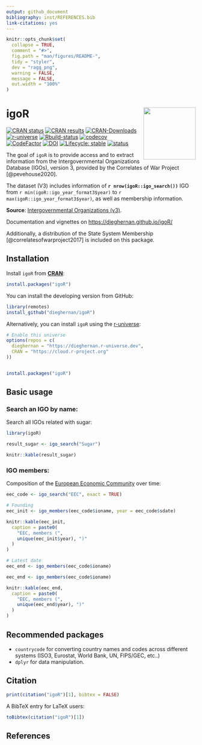 ```yaml
---
output: github_document
bibliography: inst/REFERENCES.bib
link-citations: yes
---
```


<!-- README.md is generated from README.Rmd. Please edit that file -->

```r
knitr::opts_chunk$set(
  collapse = TRUE,
  comment = "#>",
  fig.path = "man/figures/README-",
  tidy = "styler",
  dev = "ragg_png",
  warning = FALSE,
  message = FALSE,
  out.width = "100%"
)
```

# igoR <a href='https://dieghernan.github.io/igoR/'><img src="man/figures/logo.png" align="right" height="139"/></a>

<!-- badges: start -->

[![CRAN
status](https://www.r-pkg.org/badges/version/igoR)](https://CRAN.R-project.org/package=igoR)
[![CRAN
results](https://badges.cranchecks.info/worst/igoR.svg)](https://cran.r-project.org/web/checks/check_results_igoR.html)
[![CRAN-Downloads](https://cranlogs.r-pkg.org/badges/grand-total/igoR)](https://cran.r-project.org/package=igoR)
[![r-universe](https://dieghernan.r-universe.dev/badges/igoR)](https://dieghernan.r-universe.dev/)
[![Rbuild-status](https://github.com/dieghernan/igoR/workflows/R-CMD-check/badge.svg)](https://github.com/dieghernan/igoR/actions)
[![codecov](https://codecov.io/gh/dieghernan/igoR/branch/main/graph/badge.svg?token=UH3VLTTTRE)](https://app.codecov.io/gh/dieghernan/igoR)
[![CodeFactor](https://www.codefactor.io/repository/github/dieghernan/igor/badge)](https://www.codefactor.io/repository/github/dieghernan/igor)
[![DOI](https://img.shields.io/badge/DOI-10.5281/zenodo.4442958-blue)](https://doi.org/10.5281/zenodo.4442958)
[![Lifecycle:
stable](https://img.shields.io/badge/lifecycle-stable-brightgreen.svg)](https://lifecycle.r-lib.org/articles/stages.html#stable)
[![status](https://tinyverse.netlify.com/badge/igoR)](https://CRAN.R-project.org/package=igoR)

<!-- badges: end -->

The goal of `igoR` is to provide access and to extract information from the
Intergovernmental Organizations Database (IGOs), version 3, provided by the
Correlates of War Project [@pevehouse2020].

The dataset (V3) includes information of **`r nrow(igoR::igo_search())`** IGO
from `r min(igoR::igo_year_format3$year)` to
`r max(igoR::igo_year_format3$year)`, as well as membership information.

**Source**: [Intergovernmental Organizations
(v3)](https://correlatesofwar.org/data-sets/IGOs/).

Documentation and vignettes on <https://dieghernan.github.io/igoR/>

Additionally, a distribution of the State System Membership
[@correlatesofwarproject2017] is included on this package.

## Installation

Install `igoR` from [**CRAN**](https://CRAN.R-project.org/package=igoR):

```r
install.packages("igoR")
```

You can install the developing version from GitHub:

```r
library(remotes)
install_github("dieghernan/igoR")
```

Alternatively, you can install `igoR` using the
[r-universe](https://dieghernan.r-universe.dev/ui#builds):

```r
# Enable this universe
options(repos = c(
  dieghernan = "https://dieghernan.r-universe.dev",
  CRAN = "https://cloud.r-project.org"
))


install.packages("igoR")
```

## Basic usage

### Search an IGO by name:

Search all IGOs related with sugar:

```r
library(igoR)

result_sugar <- igo_search("Sugar")
```

```r
knitr::kable(result_sugar)
```

### IGO members:

Composition of the [European Economic
Community](https://en.wikipedia.org/wiki/European_Economic_Community) over time:

```r
eec_code <- igo_search("EEC", exact = TRUE)

# Founding
eec_init <- igo_members(eec_code$ioname, year = eec_code$sdate)
```

```r
knitr::kable(eec_init,
  caption = paste0(
    "EEC, members (",
    unique(eec_init$year), ")"
  )
)
```

``` r
# Latest date
eec_end <- igo_members(eec_code$ioname)
```

```r
eec_end <- igo_members(eec_code$ioname)

knitr::kable(eec_end,
  caption = paste0(
    "EEC, members (",
    unique(eec_end$year), ")"
  )
)
```

## Recommended packages

-   `countrycode` for converting country names and codes across different
    systems (ISO3, Eurostat, World Bank, UN, FIPS/GEC, etc..)
-   `dplyr` for data manipulation.

## Citation

```r
print(citation("igoR")[1], bibtex = FALSE)
```

A BibTeX entry for LaTeX users:

```r
toBibtex(citation("igoR")[1])
```

## References
